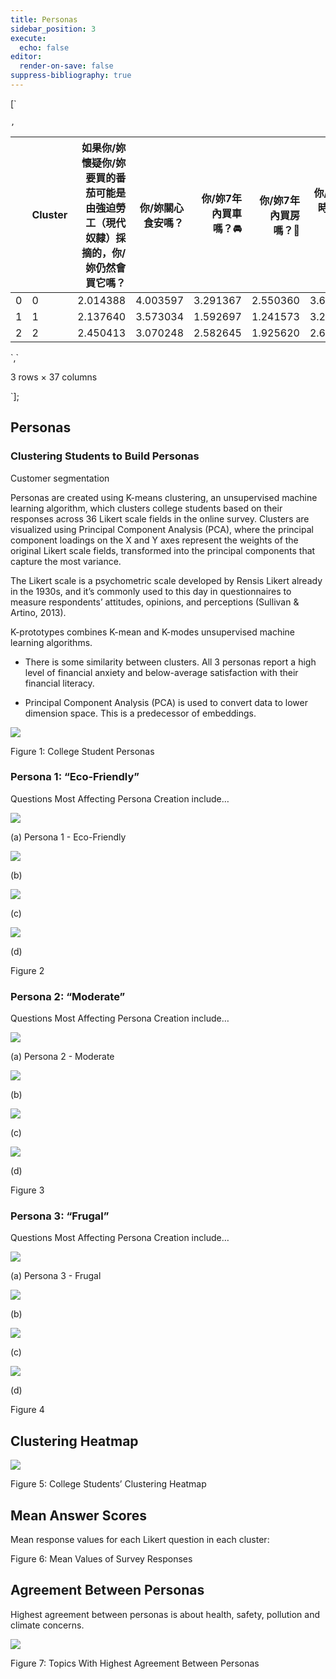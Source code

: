 ```yaml
---
title: Personas
sidebar_position: 3
execute:
  echo: false
editor:
  render-on-save: false
suppress-bibliography: true
---
```





[`<div>
<style scoped>
    .dataframe tbody tr th:only-of-type {
        vertical-align: middle;
    }
    .dataframe tbody tr th {
        vertical-align: top;
    }
    .dataframe thead th {
        text-align: right;
    }
</style>
`,`
<table class="dataframe" data-quarto-postprocess="true" data-border="1">
<thead>
<tr style="text-align: right;">
<th data-quarto-table-cell-role="th"></th>
<th data-quarto-table-cell-role="th">Cluster</th>
<th data-quarto-table-cell-role="th">如果你/妳懷疑你/妳要買的番茄可能是由強迫勞工（現代奴隸）採摘的，你/妳仍然會買它嗎？</th>
<th data-quarto-table-cell-role="th">你/妳關心食安嗎？</th>
<th data-quarto-table-cell-role="th">你/妳7年內買車嗎？🚘</th>
<th data-quarto-table-cell-role="th">你/妳7年內買房嗎？🏡</th>
<th data-quarto-table-cell-role="th">你/妳購物時知道產品環保嗎？</th>
<th data-quarto-table-cell-role="th">你/妳覺得認證環保的公司更好嗎？</th>
<th data-quarto-table-cell-role="th">你/妳支持肉稅嗎？</th>
<th data-quarto-table-cell-role="th">你/妳關心食用雞的生活嗎？</th>
<th data-quarto-table-cell-role="th">你/妳避免吃肉嗎？</th>
<th data-quarto-table-cell-role="th">...</th>
<th data-quarto-table-cell-role="th">你/妳知道許多植物和動物的名字嗎？</th>
<th data-quarto-table-cell-role="th">你/妳感覺自己和大自然很接近嗎？</th>
<th data-quarto-table-cell-role="th">你/妳努力實踐低碳生活嗎？</th>
<th data-quarto-table-cell-role="th">你/妳想做更多環保事嗎？</th>
<th data-quarto-table-cell-role="th">你/妳對環境相關政治議題有興趣嗎？</th>
<th data-quarto-table-cell-role="th">你/妳信任碳排放抵消額度嗎？</th>
<th data-quarto-table-cell-role="th">你/妳的環保行動對環境保護有效果嗎？</th>
<th data-quarto-table-cell-role="th">你/妳想在行業內推環保嗎？</th>
<th data-quarto-table-cell-role="th">你/妳得自己對新觀念開放嗎？</th>
<th data-quarto-table-cell-role="th">你/妳的大學對可環保性支持嗎？</th>
</tr>
</thead>
<tbody>
<tr>
<td data-quarto-table-cell-role="th">0</td>
<td>0</td>
<td>2.014388</td>
<td>4.003597</td>
<td>3.291367</td>
<td>2.550360</td>
<td>3.694245</td>
<td>4.312950</td>
<td>3.381295</td>
<td>3.651079</td>
<td>2.107914</td>
<td>...</td>
<td>3.392086</td>
<td>3.561151</td>
<td>3.446043</td>
<td>4.190647</td>
<td>3.611511</td>
<td>3.176259</td>
<td>3.708633</td>
<td>3.672662</td>
<td>4.330935</td>
<td>4.129496</td>
</tr>
<tr>
<td data-quarto-table-cell-role="th">1</td>
<td>1</td>
<td>2.137640</td>
<td>3.573034</td>
<td>1.592697</td>
<td>1.241573</td>
<td>3.219101</td>
<td>4.036517</td>
<td>2.955056</td>
<td>2.926966</td>
<td>1.778090</td>
<td>...</td>
<td>2.814607</td>
<td>2.879213</td>
<td>2.794944</td>
<td>3.808989</td>
<td>3.280899</td>
<td>2.907303</td>
<td>3.162921</td>
<td>3.283708</td>
<td>4.151685</td>
<td>3.887640</td>
</tr>
<tr>
<td data-quarto-table-cell-role="th">2</td>
<td>2</td>
<td>2.450413</td>
<td>3.070248</td>
<td>2.582645</td>
<td>1.925620</td>
<td>2.628099</td>
<td>3.661157</td>
<td>2.458678</td>
<td>2.603306</td>
<td>1.533058</td>
<td>...</td>
<td>2.235537</td>
<td>2.409091</td>
<td>2.309917</td>
<td>2.983471</td>
<td>2.438017</td>
<td>2.557851</td>
<td>2.611570</td>
<td>2.541322</td>
<td>3.495868</td>
<td>3.280992</td>
</tr>
</tbody>
</table>
`,`
<p>3 rows × 37 columns</p>
</div>`];

## Personas

### Clustering Students to Build Personas

Customer segmentation

Personas are created using K-means clustering, an unsupervised machine
learning algorithm, which clusters college students based on their
responses across 36 Likert scale fields in the online survey. Clusters
are visualized using Principal Component Analysis (PCA), where the
principal component loadings on the X and Y axes represent the weights
of the original Likert scale fields, transformed into the principal
components that capture the most variance.

The Likert scale is a psychometric scale developed by Rensis Likert
already in the 1930s, and it’s commonly used to this day in
questionnaires to measure respondents’ attitudes, opinions, and
perceptions (Sullivan & Artino, 2013).

K-prototypes combines K-mean and K-modes unsupervised machine learning
algorithms.

-   There is some similarity between clusters. All 3 personas report a
    high level of financial anxiety and below-average satisfaction with
    their financial literacy.

-   Principal Component Analysis (PCA) is used to convert data to lower
    dimension space. This is a predecessor of embeddings.

<div id="fig-survey-personas">

![](personas_files/figure-markdown_strict/fig-survey-personas-output-1.png)

Figure 1: College Student Personas

</div>

### Persona 1: “Eco-Friendly”

Questions Most Affecting Persona Creation include…

<div id="fig-survey-personas-one">

<div id="fig-survey-personas-one-1">

![](personas_files/figure-markdown_strict/fig-survey-personas-one-output-1.png)

(a) Persona 1 - Eco-Friendly

</div>

<div id="fig-survey-personas-one-2">

![](personas_files/figure-markdown_strict/fig-survey-personas-one-output-2.png)

(b)

</div>

<div id="fig-survey-personas-one-3">

![](personas_files/figure-markdown_strict/fig-survey-personas-one-output-3.png)

(c)

</div>

<div id="fig-survey-personas-one-4">

![](personas_files/figure-markdown_strict/fig-survey-personas-one-output-4.png)

(d)

</div>

Figure 2

</div>

### Persona 2: “Moderate”

Questions Most Affecting Persona Creation include…

<div id="fig-survey-personas-two">

<div id="fig-survey-personas-two-1">

![](personas_files/figure-markdown_strict/fig-survey-personas-two-output-1.png)

(a) Persona 2 - Moderate

</div>

<div id="fig-survey-personas-two-2">

![](personas_files/figure-markdown_strict/fig-survey-personas-two-output-2.png)

(b)

</div>

<div id="fig-survey-personas-two-3">

![](personas_files/figure-markdown_strict/fig-survey-personas-two-output-3.png)

(c)

</div>

<div id="fig-survey-personas-two-4">

![](personas_files/figure-markdown_strict/fig-survey-personas-two-output-4.png)

(d)

</div>

Figure 3

</div>

### Persona 3: “Frugal”

Questions Most Affecting Persona Creation include…

<div id="fig-survey-personas-three">

<div id="fig-survey-personas-three-1">

![](personas_files/figure-markdown_strict/fig-survey-personas-three-output-1.png)

(a) Persona 3 - Frugal

</div>

<div id="fig-survey-personas-three-2">

![](personas_files/figure-markdown_strict/fig-survey-personas-three-output-2.png)

(b)

</div>

<div id="fig-survey-personas-three-3">

![](personas_files/figure-markdown_strict/fig-survey-personas-three-output-3.png)

(c)

</div>

<div id="fig-survey-personas-three-4">

![](personas_files/figure-markdown_strict/fig-survey-personas-three-output-4.png)

(d)

</div>

Figure 4

</div>

## Clustering Heatmap

<div id="fig-survey-heatmap">

![](personas_files/figure-markdown_strict/fig-survey-heatmap-output-1.png)

Figure 5: College Students’ Clustering Heatmap

</div>

## Mean Answer Scores

Mean response values for each Likert question in each cluster:

<div id="fig-survey-mean-answ">

<div dangerouslySetInnerHTML={{ __html: quartoRawHtml[0] }} />

<div dangerouslySetInnerHTML={{ __html: quartoRawHtml[1] }} />

<div dangerouslySetInnerHTML={{ __html: quartoRawHtml[2] }} />

Figure 6: Mean Values of Survey Responses

</div>

## Agreement Between Personas

Highest agreement between personas is about health, safety, pollution
and climate concerns.

<div id="fig-survey-high-agree">

![](personas_files/figure-markdown_strict/fig-survey-high-agree-output-1.png)

Figure 7: Topics With Highest Agreement Between Personas

</div>
